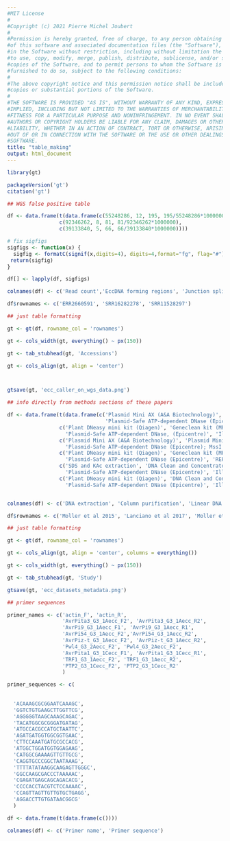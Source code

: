 ```yaml
---
#MIT License
#
#Copyright (c) 2021 Pierre Michel Joubert
#
#Permission is hereby granted, free of charge, to any person obtaining a copy
#of this software and associated documentation files (the "Software"), to deal
#in the Software without restriction, including without limitation the rights
#to use, copy, modify, merge, publish, distribute, sublicense, and/or sell
#copies of the Software, and to permit persons to whom the Software is
#furnished to do so, subject to the following conditions:
#
#The above copyright notice and this permission notice shall be included in all
#copies or substantial portions of the Software.
#
#THE SOFTWARE IS PROVIDED "AS IS", WITHOUT WARRANTY OF ANY KIND, EXPRESS OR
#IMPLIED, INCLUDING BUT NOT LIMITED TO THE WARRANTIES OF MERCHANTABILITY,
#FITNESS FOR A PARTICULAR PURPOSE AND NONINFRINGEMENT. IN NO EVENT SHALL THE
#AUTHORS OR COPYRIGHT HOLDERS BE LIABLE FOR ANY CLAIM, DAMAGES OR OTHER
#LIABILITY, WHETHER IN AN ACTION OF CONTRACT, TORT OR OTHERWISE, ARISING FROM,
#OUT OF OR IN CONNECTION WITH THE SOFTWARE OR THE USE OR OTHER DEALINGS IN THE
#SOFTWARE.
title: "table_making"
output: html_document
---
```


```r
library(gt)

packageVersion('gt')
citation('gt')
```

```r

## WGS false positive table

df <- data.frame(t(data.frame(c(55248286, 12, 195, 195/55248286*1000000),
                 c(92346262, 8, 81, 81/92346262*1000000),
                 c(39133840, 5, 66, 66/39133840*1000000))))

# fix sigfigs
sigfigs <- function(x) {
  sigfig <- formatC(signif(x,digits=4), digits=4,format="fg", flag="#")
 return(sigfig)
}

df[] <- lapply(df, sigfigs)

colnames(df) <- c('Read count','EccDNA forming regions', 'Junction split reads', 'False positives per million reads')

df$rownames <- c('ERR2660591', 'SRR16282278', 'SRR11528297')

## just table formatting

gt <- gt(df, rowname_col = 'rownames')

gt <- cols_width(gt, everything() ~ px(150))

gt <- tab_stubhead(gt, 'Accessions')

gt <- cols_align(gt, align = 'center')



gtsave(gt, 'ecc_caller_on_wgs_data.png')

```

```r

## info directly from methods sections of these papers

df <- data.frame(t(data.frame(c('Plasmid Mini AX (A&A Biotechnology)','Plasmid Mini AX (A&A Biotechnology)',
                                'Plasmid-Safe ATP-dependent DNase (Epicentre); NotI (Fermentas)', 'REPLI-g Mini Kit (Qiagen)' ),
                 c('Plant DNeasy mini kit (Qiagen)', 'Geneclean kit (MPBio)',
                   'Plasmid-Safe ATP-dependent DNase, (Epicentre)', 'Illustra TempliPhi kit (GE Healthcare)'),
                 c('Plasmid Mini AX (A&A Biotechnology)', 'Plasmid Mini AX (A&A Biotechnology)', 
                   'Plasmid-Safe ATP-dependent DNase (Epicentre); MssI (Thermo Scientific)', 'REPLI-g Midi Kit (Qiagen)'),
                 c('Plant DNeasy mini kit (Qiagen)', 'Geneclean kit (MPBio)',
                   'Plasmid-Safe ATP-dependent DNase (Epicentre)', 'REPLI-g Mini Kit (Qiagen)'),
                 c('SDS and KAc extraction', 'DNA Clean and Concentrator-5 Kit (Zymo Research)',
                   'Plasmid-Safe ATP-dependent DNase (Epicentre)', 'Illustra TempliPhi kit (GE Healthcare)'),
                 c('Plant DNeasy mini kit (Qiagen)', 'DNA Clean and Concentrator-5 Kit (Zymo Research)',
                   'Plasmid-Safe ATP-dependent DNase (Epicentre)', 'Illustra TempliPhi kit (GE Healthcare)'))))


colnames(df) <- c('DNA extraction', 'Column purification', 'Linear DNA degradation', 'Circular DNA amplification')

df$rownames <- c('Moller et al 2015', 'Lanciano et al 2017', 'Moller et al 2018', 'Wang et al 2021', 'This Study (Magnaporthe oryzae)', 'This Study (Oryza sativa)')

## just table formatting

gt <- gt(df, rowname_col = 'rownames')

gt <- cols_align(gt, align = 'center', columns = everything())

gt <- cols_width(gt, everything() ~ px(150))

gt <- tab_stubhead(gt, 'Study')

gtsave(gt, 'ecc_datasets_metadata.png')

```


```r

## primer sequences

primer_names <- c('actin_F', 'actin_R', 
                  'AvrPita3_G3_1Aecc_F2', 'AvrPita3_G3_1Aecc_R2',
                  'AvrPi9_G3_1Aecc_F1', 'AvrPi9_G3_1Aecc_R1',
                  'AvrPi54_G3_1Aecc_F2','AvrPi54_G3_1Aecc_R2',
                  'AvrPiz-t_G3_1Aecc_F2', 'AvrPiz-t_G3_1Aecc_R2',
                  'Pwl4_G3_2Aecc_F2', 'Pwl4_G3_2Aecc_F2',
                  'AvrPita1_G3_1Cecc_F1', 'AvrPita1_G3_1Cecc_R1',
                  'TRF1_G3_1Aecc_F2', 'TRF1_G3_1Aecc_R2',
                  'PTP2_G3_1Cecc_F2', 'PTP2_G3_1Cecc_R2'
                  )

primer_sequences <- c(
  
  
  'ACAAAGCGCGGAATCAAAGC',
  'GGTCTGTGAAGCTTGGTTCG',
  'AGGGGGTAAGCAAAGCAGAC',
  'TACATGGCGCGGGATGATAG',
  'ATGCCACGCCATGCTAATTC',
  'AGATGATGGTGGCGGTGAAC',
  'CTTCCAAATGATGCGCCACG',
  'ATGGCTGGATGGTGGAGAAG',
  'CATGGCGAAAAGTTGTTGCG',
  'CAGGTGCCCGGCTAATAAAG',
  'TTTTATATAAGGCAAGAGTTGGGC',
  'GGCCAAGCGACCCTAAAAAC',
  'CGAGATGAGCAGCAGACACG',
  'CCCCACCTACGTCTCCAAAAC',
  'CCAGTTAGTTGTTGTGCTGAGG',
  'AGGACCTTGTGATAACGGCG'
  )

df <- data.frame(t(data.frame(c())))

colnames(df) <- c('Primer name', 'Primer sequence')

```

